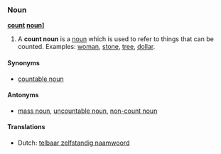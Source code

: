 ===Noun===
'''[[count]] [[noun]]]'''

#A '''count noun''' is a [[noun]] which is used to refer to things that can be counted. Examples: [[woman]], [[stone]], [[tree]], [[dollar]].

====Synonyms====
*[[countable noun]]

====Antonyms====
*[[mass noun]], [[uncountable noun]], [[non-count noun]]

====Translations====
*Dutch: [[telbaar zelfstandig naamwoord]]